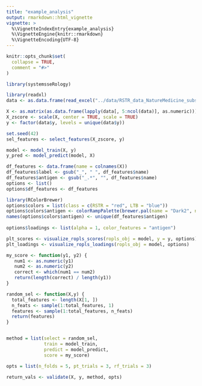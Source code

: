 ```yaml
---
title: "example_analysis"
output: rmarkdown::html_vignette
vignette: >
  %\VignetteIndexEntry{example_analysis}
  %\VignetteEngine{knitr::rmarkdown}
  %\VignetteEncoding{UTF-8}
---
```


```r
knitr::opts_chunk$set(
  collapse = TRUE,
  comment = "#>"
)
```

```r
library(systemsseRology)
```

```r
library(readxl)
data <- as.data.frame(read_excel("../data/RSTR_data_NatureMedicine_subset.xlsx"))

X <- as.matrix(as.data.frame(lapply(data[, 5:ncol(data)], as.numeric)))
X_zscore <- scale(X, center = TRUE, scale = TRUE)
y <- factor(data$y, levels = unique(data$y))
```

```r
set.seed(42)
sel_features <- select_features(X_zscore, y)
```

```r
model <- model_train(X, y)
y_pred <- model_predict(model, X)
```

```r
df_features <- data.frame(name = colnames(X))
df_features$label <- gsub("_", " ", df_features$name)
df_features$antigen <- gsub("_.*", "", df_features$name)
options <- list()
options$df_features <- df_features
```

```r
library(RColorBrewer)
options$colors = list(class = c(RSTR = "red", LTB = "blue"))
options$colors$antigen <- colorRampPalette(brewer.pal(name = "Dark2", n = 8))(length(unique(df_features$antigen)))
names(options$colors$antigen) <- unique(df_features$antigen)
                                  
options$loadings <- list(alpha = 1, color_features = "antigen")

plt_scores <- visualize_ropls_scores(ropls_obj = model, y = y, options)
plt_loadings <- visualize_ropls_loadings(ropls_obj = model, options)
```

```r
my_score <- function(y1, y2) {
   num1 <- as.numeric(y1)
   num2 <- as.numeric(y2)
   correct <- which(num1 == num2)
   return(length(correct) / length(y1))
}

random_sel <- function(X,y) {
  total_features <- length(X[1, ])
  n_feats <- sample(1:total_features, 1)
  features <- sample(1:total_features, n_feats)
  return(features)
}


method = list(select = random_sel,
              train = model_train,
              predict = model_predict,
              score = my_score)

opts = list(n_folds = 5, pt_trials = 3, rf_trials = 3)

return_vals <- validate(X, y, method, opts)
```
